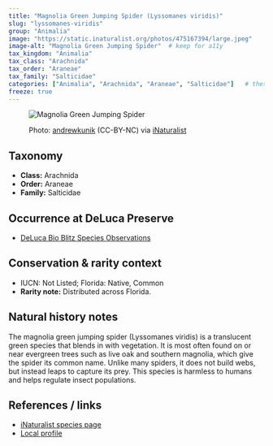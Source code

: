 ```yaml
---
title: "Magnolia Green Jumping Spider (Lyssomanes viridis)"
slug: "lyssomanes-viridis"
group: "Animalia"
image: "https://static.inaturalist.org/photos/475167394/large.jpeg"       # keep for thumbnails
image-alt: "Magnolia Green Jumping Spider"  # keep for a11y
tax_kingdom: "Animalia"
tax_class: "Arachnida"
tax_order: "Araneae"
tax_family: "Salticidae"
categories: ["Animalia", "Arachnida", "Araneae", "Salticidae"]   # these drive the chips + filtering
freeze: true
---
```


<figure class="species-figure">

<img src="https://static.inaturalist.org/photos/475167394/large.jpeg" alt="Magnolia Green Jumping Spider" class="species-photo"/>

<figcaption class="photo-credit">

Photo: <a href="https://www.inaturalist.org/people/andrewkunik">andrewkunik</a> (CC-BY-NC) via <a href="https://www.inaturalist.org/observations/264615717">iNaturalist</a>

</figcaption>

</figure>

## Taxonomy

-   **Class:** Arachnida
-   **Order:** Araneae
-   **Family:** Salticidae

## Occurrence at DeLuca Preserve

-   [DeLuca Bio Blitz Species Observations](https://www.inaturalist.org/observations?project_id=annual-uf-ifas-deluca-bioblitz-data&taxon_id=68315)

## Conservation & rarity context

-   IUCN: Not Listed; Florida: Native, Common
-   **Rarity note:** Distributed across Florida.

## Natural history notes

The magnolia green jumping spider (Lyssomanes viridis) is a translucent green species that blends in with vegetation. It is most often found on or near evergreen trees such as live oak and southern magnolia, which give the spider its common name. Unlike many spiders, it does not build webs, but instead leaps to capture its prey. This species is harmless to humans and helps regulate insect populations.

## References / links

-   [iNaturalist species page](https://www.inaturalist.org/taxa/68315-Lyssomanes-viridis)
-   [Local profile](https://blogs.ifas.ufl.edu/pinellasco/2017/11/01/jumping-spiders/)
